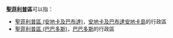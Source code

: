'''[[腓力_(使徒)|聖菲利普]]區'''可以指：
*[[聖菲利普區_(安地卡及巴布達)|聖菲利普區 (安地卡及巴布達)]]，[[安地卡及巴布達|安地卡及巴布達]][[安地卡島|安地卡島]]的行政區
*[[聖菲利普區_(巴巴多斯)|聖菲利普區 (巴巴多斯)]]，[[巴巴多斯|巴巴多斯]]的行政區

{{Disambiguation|Cat=五字行政区译名消歧义}}